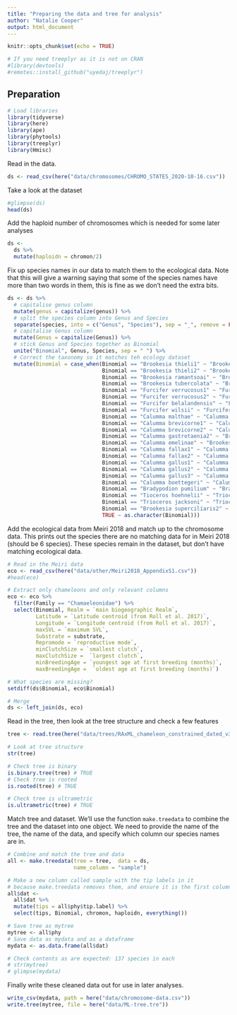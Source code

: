 ```yaml
---
title: "Preparing the data and tree for analysis"
author: "Natalie Cooper"
output: html_document
---
```


```r
knitr::opts_chunk$set(echo = TRUE)
```

```r
# If you need treeplyr as it is not on CRAN
#library(devtools)
#remotes::install_github("uyedaj/treeplyr")
```

## Preparation

```r
# Load libraries
library(tidyverse)
library(here)
library(ape)
library(phytools)
library(treeplyr)
library(Hmisc)
```

Read in the data. 
```r
ds <- read_csv(here("data/chromosomes/CHROMO_STATES_2020-10-16.csv"))
```

Take a look at the dataset
```r
#glimpse(ds)
head(ds)
```

Add the haploid number of chromosomes which is needed for some later analyses
```r
ds <-
  ds %>%
  mutate(haploidn = chromon/2)
```

Fix up species names in our data to match them to the ecological data. Note that this will give a warning saying that some of the species names have more than two words in them, this is fine as we don't need the extra bits.
```r
ds <- ds %>%
  # capitalise genus column
  mutate(genus = capitalize(genus)) %>%
  # split the species column into Genus and Species
  separate(species, into = c("Genus", "Species"), sep = "_", remove = FALSE) %>%
  # capitalise Genus column
  mutate(Genus = capitalize(Genus)) %>%
  # stick Genus and Species together as Binomial
  unite("Binomial", Genus, Species, sep = " ") %>%
  # Correct the taxonomy so it matches teh ecology dataset
  mutate(Binomial = case_when(Binomial == "Brookesia thieli1" ~ "Brookesia thieli",
                              Binomial == "Brookesia thieli2" ~ "Brookesia thieli",
                              Binomial == "Brookesia ramantsoai" ~ "Brookesia ramanantsoai",
                              Binomial == "Brookesia tubercolata" ~ "Brookesia tuberculata",
                              Binomial == "Furcifer verrucosus1" ~ "Furcifer verrucosus",
                              Binomial == "Furcifer verrucosus2" ~ "Furcifer verrucosus",
                              Binomial == "Furcifer belalandensis" ~ "Furcifer belalandaensis",
                              Binomial == "Furcifer wilsii" ~ "Furcifer willsii",
                              Binomial == "Calumma malthae" ~ "Calumma malthe",
                              Binomial == "Calumma brevicorne1" ~ "Calumma brevicorne",
                              Binomial == "Calumma brevicorne2" ~ "Calumma brevicorne",
                              Binomial == "Calumma gastrotaenia2" ~ "Brookesia ramanantsoai",
                              Binomial == "Calumma emelinae" ~ "Brookesia tuberculata",
                              Binomial == "Calumma fallax1" ~ "Calumma fallax",
                              Binomial == "Calumma fallax2" ~ "Calumma fallax",
                              Binomial == "Calumma gallus1" ~ "Calumma gallus",
                              Binomial == "Calumma gallus2" ~ "Calumma gallus",
                              Binomial == "Calumma gallus3" ~ "Calumma gallus",
                              Binomial == "Calumma boettegeri" ~ "Calumma boettgeri",
                              Binomial == "Bradypodion pumilium" ~ "Bradypodion pumilum",
                              Binomial == "Tioceros hoehnelii" ~ "Trioceros hoehnelii",
                              Binomial == "Trioceros jacksoni" ~ "Trioceros jacksonii",
                              Binomial == "Brookesia superciliaris2" ~ "Brookesia superciliaris",
                              TRUE ~ as.character(Binomial)))

```

Add the ecological data from Meiri 2018 and match up to the chromosome data. This prints out the species there are no matching data for in Meiri 2018 (should be 6 species). These species remain in the dataset, but don't have matching ecological data.
```r
# Read in the Meiri data
eco <- read_csv(here("data/other/Meiri2018_AppendixS1.csv"))
#head(eco)

# Extract only chameleons and only relevant columns
eco <- eco %>%
  filter(Family == "Chamaeleonidae") %>%
  select(Binomial, Realm = `main biogeographic Realm`,
         Latitude = `Latitude centroid (from Roll et al. 2017)`, 
         Longitude = `Longitude centroid (from Roll et al. 2017)`, 
         maxSVL = `maximum SVL`,     
         Substrate = substrate, 
         Repromode = `reproductive mode`, 
         minClutchSize = `smallest clutch`, 
         maxClutchSize =  `largest clutch`, 
         minBreedingAge = `youngest age at first breeding (months)`, 
         maxBreedingAge =  `oldest age at first breeding (months)`)

# What species are missing?
setdiff(ds$Binomial, eco$Binomial)

# Merge
ds <- left_join(ds, eco)
```

Read in the tree, then look at the tree structure and check a few features
```r
tree <- read.tree(here("data/trees/RAxML_chameleon_constrained_dated_v3.tre"))
```

```r
# Look at tree structure
str(tree)

# Check tree is binary
is.binary.tree(tree) # TRUE
# Check tree is rooted
is.rooted(tree) # TRUE

# Check tree is ultrametric
is.ultrametric(tree) # TRUE
```

Match tree and dataset. We'll use the function `make.treedata` to combine the tree and the dataset into one object. We need to provide the name of the tree, the name of the data, and specify which column our species names are in. 
```r
# Combine and match the tree and data
all <- make.treedata(tree = tree,  data = ds, 
                     name_column = "sample")

# Make a new column called sample with the tip labels in it
# because make.treedata removes them, and ensure it is the first column
all$dat <- 
  all$dat %>%
  mutate(tips = all$phy$tip.label) %>%
  select(tips, Binomial, chromon, haploidn, everything())

# Save tree as mytree
mytree <- all$phy
# Save data as mydata and as a dataframe
mydata <- as.data.frame(all$dat)

# Check contents as are expected: 137 species in each
# str(mytree)
# glimpse(mydata)
```

Finally write these cleaned data out for use in later analyses.
```r
write_csv(mydata, path = here("data/chromosome-data.csv"))
write.tree(mytree, file = here("data/ML-tree.tre"))
```


